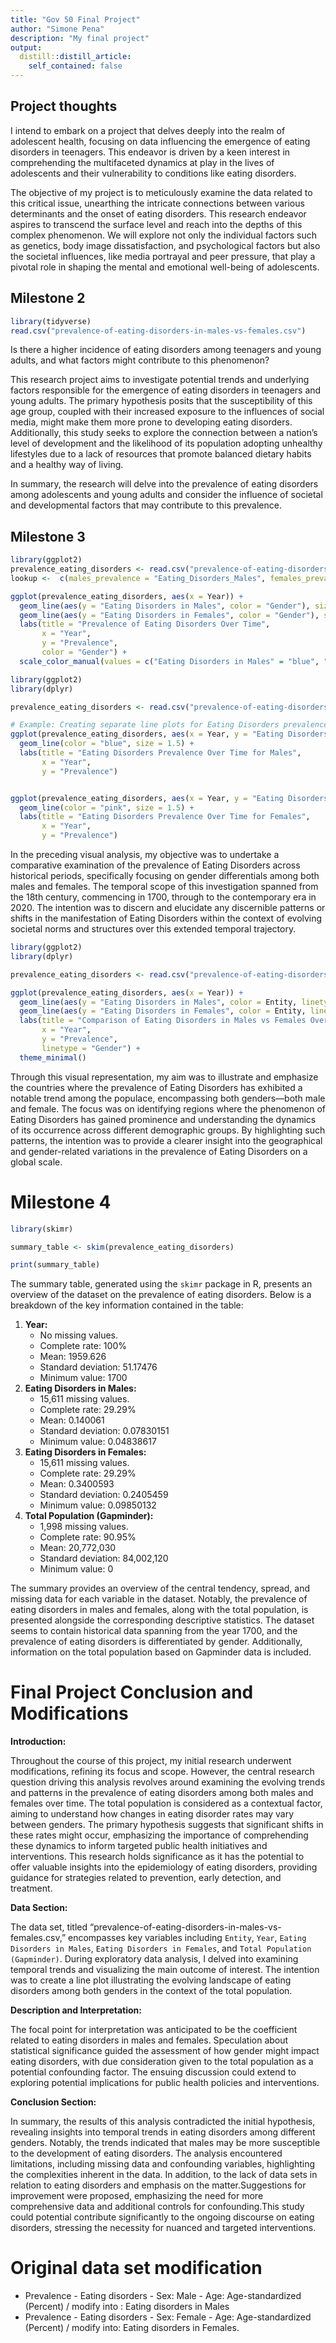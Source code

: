 ```yaml
---
title: "Gov 50 Final Project"
author: "Simone Pena"
description: "My final project"
output:
  distill::distill_article:
    self_contained: false
---
```




## Project thoughts

I intend to embark on a project that delves deeply into the realm of adolescent health, focusing on data influencing the emergence of eating disorders in teenagers. This endeavor is driven by a keen interest in comprehending the multifaceted dynamics at play in the lives of adolescents and their vulnerability to conditions like eating disorders.

The objective of my project is to meticulously examine the data related to this critical issue, unearthing the intricate connections between various determinants and the onset of eating disorders. This research endeavor aspires to transcend the surface level and reach into the depths of this complex phenomenon. We will explore not only the individual factors such as genetics, body image dissatisfaction, and psychological factors but also the societal influences, like media portrayal and peer pressure, that play a pivotal role in shaping the mental and emotional well-being of adolescents.


## Milestone 2 

```r
library(tidyverse)
read.csv("prevalence-of-eating-disorders-in-males-vs-females.csv")

```

Is there a higher incidence of eating disorders among teenagers and young adults, and what factors might contribute to this phenomenon?

This research project aims to investigate potential trends and underlying factors responsible for the emergence of eating disorders in teenagers and young adults. The primary hypothesis posits that the susceptibility of this age group, coupled with their increased exposure to the influences of social media, might make them more prone to developing eating disorders. Additionally, this study seeks to explore the connection between a nation's level of development and the likelihood of its population adopting unhealthy lifestyles due to a lack of resources that promote balanced dietary habits and a healthy way of living.

In summary, the research will delve into the prevalence of eating disorders among adolescents and young adults and consider the influence of societal and developmental factors that may contribute to this prevalence.

## Milestone 3

```r
library(ggplot2) 
prevalence_eating_disorders <- read.csv("prevalence-of-eating-disorders-in-males-vs-females.csv")
lookup <-  c(males_prevalence = "Eating_Disorders_Males", females_prevalence = "Eating_Disorders_Females")

ggplot(prevalence_eating_disorders, aes(x = Year)) +
  geom_line(aes(y = "Eating Disorders in Males", color = "Gender"), size = 1.5) +
  geom_line(aes(y = "Eating Disorders in Females", color = "Gender"), size = 1.5) +
  labs(title = "Prevalence of Eating Disorders Over Time",
       x = "Year",
       y = "Prevalence",
       color = "Gender") +
  scale_color_manual(values = c("Eating Disorders in Males" = "blue", "Eating Disorders in Females" = "pink"))


```


```r

library(ggplot2)
library(dplyr)

prevalence_eating_disorders <- read.csv("prevalence-of-eating-disorders-in-males-vs-females.csv")

# Example: Creating separate line plots for Eating Disorders prevalence over time for Males and Females
ggplot(prevalence_eating_disorders, aes(x = Year, y = "Eating Disorders in Males", group = 1)) +
  geom_line(color = "blue", size = 1.5) +
  labs(title = "Eating Disorders Prevalence Over Time for Males",
       x = "Year",
       y = "Prevalence")


ggplot(prevalence_eating_disorders, aes(x = Year, y = "Eating Disorders in Females", group = 1)) +
  geom_line(color = "pink", size = 1.5) +
  labs(title = "Eating Disorders Prevalence Over Time for Females",
       x = "Year",
       y = "Prevalence") 
```

In the preceding visual analysis, my objective was to undertake a comparative examination of the prevalence of Eating Disorders across historical periods, specifically focusing on gender differentials among both males and females. The temporal scope of this investigation spanned from the 18th century, commencing in 1700, through to the contemporary era in 2020. The intention was to discern and elucidate any discernible patterns or shifts in the manifestation of Eating Disorders within the context of evolving societal norms and structures over this extended temporal trajectory.



```r

library(ggplot2)
library(dplyr)

prevalence_eating_disorders <- read.csv("prevalence-of-eating-disorders-in-males-vs-females.csv")

ggplot(prevalence_eating_disorders, aes(x = Year)) +
  geom_line(aes(y = "Eating Disorders in Males", color = Entity, linetype = "Males"), size = 1.5) +
  geom_line(aes(y = "Eating Disorders in Females", color = Entity, linetype = "Females"), size = 1.5) +
  labs(title = "Comparison of Eating Disorders in Males vs Females Over Time by Entity",
       x = "Year",
       y = "Prevalence",
       linetype = "Gender") +
  theme_minimal()


```


Through this visual representation, my aim was to illustrate and emphasize the countries where the prevalence of Eating Disorders has exhibited a notable trend among the populace, encompassing both genders—both male and female. The focus was on identifying regions where the phenomenon of Eating Disorders has gained prominence and understanding the dynamics of its occurrence across different demographic groups. By highlighting such patterns, the intention was to provide a clearer insight into the geographical and gender-related variations in the prevalence of Eating Disorders on a global scale.

# Milestone 4 

```r
library(skimr)

summary_table <- skim(prevalence_eating_disorders)

print(summary_table)

```

The summary table, generated using the `skimr` package in R, presents an overview of the dataset on the prevalence of eating disorders. Below is a breakdown of the key information contained in the table:

1. **Year:**
   - No missing values.
   - Complete rate: 100%
   - Mean: 1959.626
   - Standard deviation: 51.17476
   - Minimum value: 1700

2. **Eating Disorders in Males:**
   - 15,611 missing values.
   - Complete rate: 29.29%
   - Mean: 0.140061
   - Standard deviation: 0.07830151
   - Minimum value: 0.04838617

3. **Eating Disorders in Females:**
   - 15,611 missing values.
   - Complete rate: 29.29%
   - Mean: 0.3400593
   - Standard deviation: 0.2405459
   - Minimum value: 0.09850132

4. **Total Population (Gapminder):**
   - 1,998 missing values.
   - Complete rate: 90.95%
   - Mean: 20,772,030
   - Standard deviation: 84,002,120
   - Minimum value: 0

The summary provides an overview of the central tendency, spread, and missing data for each variable in the dataset. Notably, the prevalence of eating disorders in males and females, along with the total population, is presented alongside the corresponding descriptive statistics. The dataset seems to contain historical data spanning from the year 1700, and the prevalence of eating disorders is differentiated by gender. Additionally, information on the total population based on Gapminder data is included.

# Final Project Conclusion and Modifications 

**Introduction:**

Throughout the course of this project, my initial research underwent modifications, refining its focus and scope. However, the central research question driving this analysis revolves around examining the evolving trends and patterns in the prevalence of eating disorders among both males and females over time. The total population is considered as a contextual factor, aiming to understand how changes in eating disorder rates may vary between genders. The primary hypothesis suggests that significant shifts in these rates might occur, emphasizing the importance of comprehending these dynamics to inform targeted public health initiatives and interventions. This research holds significance as it has the potential to offer valuable insights into the epidemiology of eating disorders, providing guidance for strategies related to prevention, early detection, and treatment.

**Data Section:**

The data set, titled "prevalence-of-eating-disorders-in-males-vs-females.csv," encompasses key variables including `Entity`, `Year`, `Eating Disorders in Males`, `Eating Disorders in Females`, and `Total Population (Gapminder)`. During exploratory data analysis, I delved into examining temporal trends and visualizing the main outcome of interest. The intention was to create a line plot illustrating the evolving landscape of eating disorders among both genders in the context of the total population.

**Description and Interpretation:**

The focal point for interpretation was anticipated to be the coefficient related to eating disorders in males and females. Speculation about statistical significance guided the assessment of how gender might impact eating disorders, with due consideration given to the total population as a potential confounding factor. The ensuing discussion could extend to exploring potential implications for public health policies and interventions.

**Conclusion Section:**

In summary, the results of this analysis contradicted the initial hypothesis, revealing insights into temporal trends in eating disorders among different genders. Notably, the trends indicated that males may be more susceptible to the development of eating disorders. The analysis encountered limitations, including missing data and confounding variables, highlighting the complexities inherent in the data. In addition, to the lack of data sets in relation to eating disorders and emphasis on the matter.Suggestions for improvement were proposed, emphasizing the need for more comprehensive data and additional controls for confounding.This study could potential contribute significantly to the ongoing discourse on eating disorders, stressing the necessity for nuanced and targeted interventions.

# Original data set modification 
- Prevalence - Eating disorders - Sex: Male - Age: Age-standardized (Percent) / modify into : Eating disorders in Males
- Prevalence - Eating disorders - Sex: Female - Age: Age-standardized (Percent) / modify into:  Eating disorders in Females.

